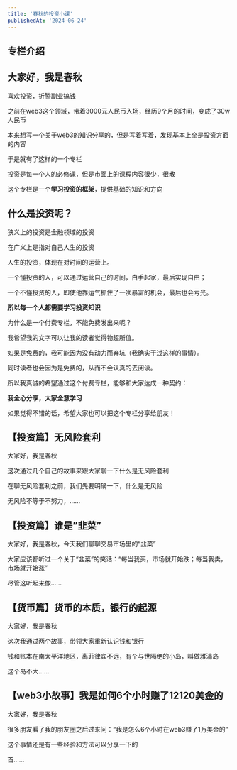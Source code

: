 ```yaml
---
title: '春秋的投资小课'
publishedAt: '2024-06-24'
---
```


## 专栏介绍

大家好，我是春秋
--------

喜欢投资，折腾副业搞钱

之前在web3这个领域，带着3000元人民币入场，经历9个月的时间，变成了30w人民币

本来想写一个关于web3的知识分享的，但是写着写着，发现基本上全是投资方面的内容

于是就有了这样的一个专栏

投资是每一个人的必修课，但是市面上的课程内容很少，很散

这个专栏是一个**学习投资的框架**，提供基础的知识和方向

什么是投资呢？
-------

狭义上的投资是金融领域的投资

在广义上是指对自己人生的投资

人生的投资，体现在对时间的运营上。

一个懂投资的人，可以通过运营自己的时间，白手起家，最后实现自由；

一个不懂投资的人，即使他靠运气抓住了一次暴富的机会，最后也会亏光。

**所以每一个人都需要学习投资知识**

为什么是一个付费专栏，不能免费发出来呢？


我希望我的文字可以让我的读者觉得物超所值。

如果是免费的，我可能因为没有动力而弃坑（我确实干过这样的事情）。

同时读者也会因为是免费的，从而不会认真的去阅读。

所以我真诚的希望通过这个付费专栏，能够和大家达成一种契约：

**我全心分享，大家全意学习**

如果觉得不错的话，希望大家也可以把这个专栏分享给朋友！


## 【投资篇】无风险套利
大家好，我是春秋

这次通过几个自己的故事来跟大家聊一下什么是无风险套利

在聊无风险套利之前，我们先要明确一下，什么是无风险

无风险不等于不努力，......

## 【投资篇】谁是”韭菜”
大家好，我是春秋，今天我们聊聊交易市场里的“韭菜”

大家应该都听过一个关于“韭菜”的笑话：“每当我买，市场就开始跌；每当我卖，市场就开始涨”

尽管这听起来像......

## 【货币篇】货币的本质，银行的起源
大家好，我是春秋

这次我通过两个故事，带领大家重新认识钱和银行

钱和账本在南太平洋地区，离菲律宾不远，有个与世隔绝的小岛，叫做雅浦岛

这个岛不大......

## 【web3小故事】我是如何6个小时赚了12120美金的
大家好，我是春秋

很多朋友看了我的朋友圈之后过来问：“我是怎么6个小时在web3赚了1万美金的”

这个事情还是有一些经验和方法可以分享一下的

首......


